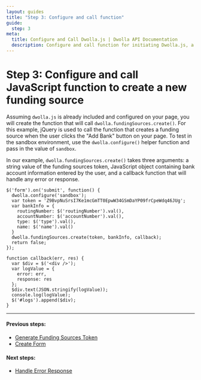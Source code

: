 ```yaml
---
layout: guides
title: "Step 3: Configure and call function"
guide:
  step: 3
meta:
  title: Configure and Call Dwolla.js | Dwolla API Documentation
  description: Configure and call function for initiating Dwolla.js, a powerful and secure bank account verification tool.
---
```


# Step 3: Configure and call JavaScript function to create a new funding source

Assuming `dwolla.js` is already included and configured on your page, you will create the function that will call `dwolla.fundingSources.create()`. For this example, jQuery is used to call the function that creates a funding source when the user clicks the "Add Bank" button on your page. To test in the sandbox environment, use the `dwolla.configure()` helper function and pass in the value of `sandbox`.

In our example, `dwolla.fundingSources.create()` takes three arguments: a string value of the funding sources token, JavaScript object containing bank account information entered by the user, and a callback function that will handle any error or response.

```
$('form').on('submit', function() {
  dwolla.configure('sandbox');
  var token = 'Z9BvpNuSrsI7Ke1mcGmTT0EpwW34GSmDaYP09frCpeWdq46JUg';
  var bankInfo = {
    routingNumber: $('routingNumber').val(),
    accountNumber: $('accountNumber').val(),
    type: $('type').val(),
    name: $('name').val()
  }
  dwolla.fundingSources.create(token, bankInfo, callback);
  return false;
});

function callback(err, res) {
  var $div = $('<div />');
  var logValue = {
    error: err,
    response: res
  };
  $div.text(JSON.stringify(logValue));
  console.log(logValue);
  $('#logs').append($div);
}
```

---

#### Previous steps:

- [Generate Funding Sources Token](https://developers.dwolla.com/guides/funding-sources/dwolla-js/create-funding-sources-token)
- [Create Form](https://developers.dwolla.com/guides/funding-sources/dwolla-js/create-form)

#### Next steps:

- [Handle Error Response](https://developers.dwolla.com/guides/funding-sources/dwolla-js/handle-errors)
